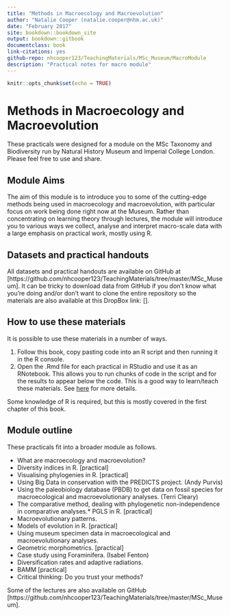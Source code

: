 ```yaml
--- 
title: "Methods in Macroecology and Macroevolution"
author: "Natalie Cooper (natalie.cooper@nhm.ac.uk)"
date: "February 2017"
site: bookdown::bookdown_site
output: bookdown::gitbook
documentclass: book
link-citations: yes
github-repo: nhcooper123/TeachingMaterials/MSc_Museum/MacroModule
description: "Practical notes for macro module"
---
```



```r
knitr::opts_chunk$set(echo = TRUE)
```

# Methods in Macroecology and Macroevolution

These practicals were designed for a module on the MSc Taxonomy and Biodiversity run by Natural History Museum and Imperial College London.
Please feel free to use and share.

## Module Aims
The aim of this module is to introduce you to some of the cutting-edge methods being used in macroecology and macroevolution, with particular focus on work being done right now at the Museum. 
Rather than concentrating on learning theory through lectures, the module will introduce you to various ways we collect, analyse and interpret macro-scale data with a large emphasis on practical work, mostly using R. 

## Datasets and practical handouts
All datasets and practical handouts are available on GitHub at [https://github.com/nhcooper123/TeachingMaterials/tree/master/MSc_Museum].
It can be tricky to download data from GitHub if you don't know what you're doing and/or don't want to clone the entire repository so the materials are also available at this DropBox link: [].

## How to use these materials
It is possible to use these materials in a number of ways.

1. Follow this book, copy pasting code into an R script and then running it in the R console.
2. Open the .Rmd file for each practical in RStudio and use it as an RNotebook. 
This allows you to run chunks of code in the script and for the results to appear below the code. 
This is a good way to learn/teach these materials.
See [here](http://rmarkdown.rstudio.com/r_notebooks.html) for more details.

Some knowledge of R is required, but this is mostly covered in the first chapter of this book.

## Module outline
These practicals fit into a broader module as follows.

* What are macroecology and macroevolution? 
* Diversity indices in R. [practical]
* Visualising phylogenies in R. [practical]
* Using Big Data in conservation with the PREDICTS project. (Andy Purvis)
* Using the paleobiology database (PBDB) to get data on fossil species for macroecological and macroevolutionary analyses. (Terri Cleary)
* The comparative method, dealing with phylogenetic non-independence in comparative analyses.* PGLS in R. [practical]
* Macroevolutionary patterns.
* Models of evolution in R. [practical]
* Using museum specimen data in macroecological and macroevolutionary analyses. 
* Geometric morphometrics. [practical] 
* Case study using Foraminifera. (Isabel Fenton)
* Diversification rates and adaptive radiations.
* BAMM [practical]
* Critical thinking: Do you trust your methods?

Some of the lectures are also available on GitHub [https://github.com/nhcooper123/TeachingMaterials/tree/master/MSc_Museum].
